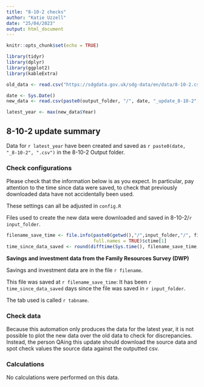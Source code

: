 ```yaml
---
title: "8-10-2 checks"
author: "Katie Uzzell"
date: "25/04/2023"
output: html_document
---
```


```r
knitr::opts_chunk$set(echo = TRUE)
```

```r
library(tidyr)
library(dplyr)
library(ggplot2)
library(kableExtra)
```

```r

old_data <- read.csv("https://sdgdata.gov.uk/sdg-data/en/data/8-10-2.csv")

date <- Sys.Date()
new_data <- read.csv(paste0(output_folder, "/", date, "_update_8-10-2", ".csv"))

latest_year <- max(new_data$Year)

```

## 8-10-2 update summary

Data for `r latest_year` have been created and saved as `r paste0(date, "_8-10-2", ".csv")` 
in the 8-10-2 Output folder.  
    
### Check configurations
Please check that the information below is as you expect. In particular, pay 
attention to the time since data were saved, to check that previously 
downloaded data have not accidentally been used.
    
These settings can all be adjusted in `config.R`
    
Files used to create the new data were downloaded and saved in 
8-10-2/`r input_folder`.  
  
```r
filename_save_time <- file.info(paste0(getwd(),"/",input_folder,"/", filename), 
                                full.names = TRUE)$ctime[1]
time_since_data_saved <- round(difftime(Sys.time(), filename_save_time, units = "days"), 2)

```

**Savings and investment data from the Family Resources Survey (DWP)**  

Savings and investment data are in the file `r filename`.   

This file was saved at `r filename_save_time`: It has been 
`r time_since_data_saved` days since the file was saved in 
`r input_folder`.  

The tab used is called
`r tabname`. 

### Check data

Because this automation only produces the data for the latest year, it is not 
possible to plot the new data over the old data to check for discrepancies. 
Instead, the person QAing this update should download the source data and spot 
check values the source data against the outputted csv.

### Calculations

No calculations were performed on this data.

